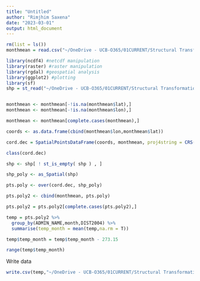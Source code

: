```yaml
---
title: "Untitled"
author: "Rimjhim Saxena"
date: "2023-03-01"
output: html_document
---
```


```r
rm(list = ls())
monthmean = read.csv("~/OneDrive - UCB-O365/01CURRENT/Structural Transformation Climate Change India/Data/07Climate/monthly-means/monthly-mean-1965-1975.csv",sep = ";")

library(ncdf4) #netcdf manipulation
library(raster) #raster manipulation
library(rgdal) #geospatial analysis
library(ggplot2) #plotting
library(sf)
shp = st_read("~/OneDrive - UCB-O365/01CURRENT/Structural Transformation Climate Change India/Data/Shapefile/geo2_in2004/geo2_in2004.shp")


monthmean <- monthmean[-!is.na(monthmean$lat),]
monthmean <- monthmean[-!is.na(monthmean$lon),]

monthmean <- monthmean[complete.cases(monthmean),]

coords <- as.data.frame(cbind(monthmean$lon,monthmean$lat))

cord.dec = SpatialPointsDataFrame(coords, monthmean, proj4string = CRS("+proj=longlat"))

class(cord.dec)

shp <- shp[ ! st_is_empty( shp ) , ]

shp_poly <- as_Spatial(shp)

pts.poly <- over(cord.dec, shp_poly)

pts.poly2 <- cbind(monthmean, pts.poly)

pts.poly2 = pts.poly2[complete.cases(pts.poly2),]

temp = pts.poly2 %>% 
  group_by(ADMIN_NAME,month,DIST2004) %>% 
  summarise(temp_month = mean(temp,na.rm = T))

temp$temp_month = temp$temp_month - 273.15

range(temp$temp_month)
```

Write data
```r
write.csv(temp,"~/OneDrive - UCB-O365/01CURRENT/Structural Transformation Climate Change India/Data/07Climate/monthly-means/month-mean-with-district.csv",row.names = F)
```
